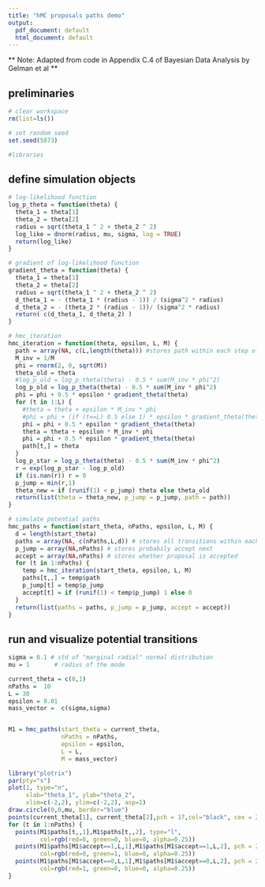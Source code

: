 ```yaml
---
title: "hMC proposals paths demo"
output:
  pdf_document: default
  html_document: default
---
```


** Note: Adapted from code in Appendix C.4 of Bayesian Data Analysis by Gelman et al **

## preliminaries
```r
# clear workspace
rm(list=ls())

# set random seed
set.seed(5873)

#libraries
```

## define simulation objects
```r
# log-likelihood function
log_p_theta = function(theta) {
  theta_1 = theta[1]
  theta_2 = theta[2]
  radius = sqrt(theta_1 ^ 2 + theta_2 ^ 2)
  log_like = dnorm(radius, mu, sigma, log = TRUE)
  return(log_like)
}

# gradient of log-likelihood function
gradient_theta = function(theta) {
  theta_1 = theta[1]
  theta_2 = theta[2]
  radius = sqrt(theta_1 ^ 2 + theta_2 ^ 2)
  d_theta_1 = - (theta_1 * (radius - 1)) / (sigma^2 * radius)
  d_theta_2 = - (theta_2 * (radius - 1))/ (sigma^2 * radius)
  return( c(d_theta_1, d_theta_2) )
}

# hmc_iteration
hmc_iteration = function(theta, epsilon, L, M) {
  path = array(NA, c(L,length(theta))) #stores path within each step of hMC
  M_inv = 1/M
  phi = rnorm(2, 0, sqrt(M))
  theta_old = theta
  #log_p_old = log_p_theta(theta) - 0.5 * sum(M_inv * phi^2)
  log_p_old = log_p_theta(theta) - 0.5 * sum(M_inv * phi^2)
  phi = phi + 0.5 * epsilon * gradient_theta(theta)
  for (t in 1:L) {
    #theta = theta + epsilon * M_inv * phi
    #phi = phi + (if (t==L) 0.5 else 1) * epsilon * gradient_theta(theta)
    phi = phi + 0.5 * epsilon * gradient_theta(theta)
    theta = theta + epsilon * M_inv * phi
    phi = phi + 0.5 * epsilon * gradient_theta(theta)
    path[t,] = theta
  }
  log_p_star = log_p_theta(theta) - 0.5 * sum(M_inv * phi^2)
  r = exp(log_p_star - log_p_old)
  if (is.nan(r)) r = 0
  p_jump = min(r,1)
  theta_new = if (runif(1) < p_jump) theta else theta_old
  return(list(theta = theta_new, p_jump = p_jump, path = path))
}

# simulate potential paths
hmc_paths = function(start_theta, nPaths, epsilon, L, M) {
  d = length(start_theta)
  paths = array(NA, c(nPaths,L,d)) # stores all transitions within each hMC iteration
  p_jump = array(NA,nPaths) # stores probabily accept next
  accept = array(NA,nPaths) # stores whether proposal is accepted
  for (t in 1:nPaths) {
    temp = hmc_iteration(start_theta, epsilon, L, M)
    paths[t,,] = temp$path
    p_jump[t] = temp$p_jump
    accept[t] = if (runif(1) < temp$p_jump) 1 else 0
  }
  return(list(paths = paths, p_jump = p_jump, accept = accept))
}


```


## run and visualize potential transitions
```r
sigma = 0.1 # std of "marginal radial" normal distribution
mu = 1       # radius of the mode

current_theta = c(0,1)
nPaths =  10
L = 30
epsilon = 0.01
mass_vector =  c(sigma,sigma)


M1 = hmc_paths(start_theta = current_theta, 
               nPaths = nPaths,
               epsilon = epsilon,
               L = L,
               M = mass_vector)

library("plotrix")
par(pty="s")
plot(1, type="n", 
     xlab="theta_1", ylab="theta_2", 
     xlim=c(-2,2), ylim=c(-2,2), asp=1)
draw.circle(0,0,mu, border="blue")
points(current_theta[1], current_theta[2],pch = 17,col="black", cex = 2, lty=3)
for (t in 1:nPaths) {
  points(M1$paths[t,,1],M1$paths[t,,2], type="l", 
         col=rgb(red=0, green=0, blue=0, alpha=0.25))
  points(M1$paths[M1$accept==1,L,1],M1$paths[M1$accept==1,L,2], pch = 20, cex = 0.75,
         col=rgb(red=0, green=1, blue=0, alpha=0.25))
  points(M1$paths[M1$accept==0,L,1],M1$paths[M1$accept==0,L,2], pch = 20, cex = 0.75,
         col=rgb(red=1, green=0, blue=0, alpha=0.25))
}


```










